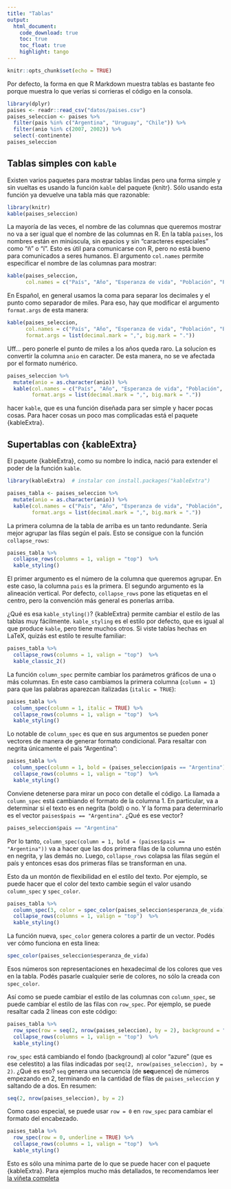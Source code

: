 ```yaml
---
title: "Tablas"
output: 
  html_document:
    code_download: true
    toc: true
    toc_float: true
    highlight: tango
---
```


```r
knitr::opts_chunk$set(echo = TRUE)
```


Por defecto, la forma en que R Markdown muestra tablas es bastante feo porque muestra lo que verías si corrieras el código en la consola. 

```r
library(dplyr)
paises <- readr::read_csv("datos/paises.csv")
paises_seleccion <- paises %>% 
  filter(pais %in% c("Argentina", "Uruguay", "Chile")) %>% 
  filter(anio %in% c(2007, 2002)) %>%
  select(-continente)
paises_seleccion
```

## Tablas simples con `kable`

Existen varios paquetes para mostrar tablas lindas pero una forma simple y sin vueltas es usando la función `kable` del paquete {knitr}. Sólo usando esta función ya devuelve una tabla más que razonable:

```r
library(knitr)
kable(paises_seleccion)
```

La mayoría de las veces, el nombre de las columnas que queremos mostrar no va a ser igual que el nombre de las columnas en R. En la tabla `paises`, los nombres están en minúscula, sin epacios y sin "caracteres especiales" como "ñ" o "í". Esto es útil para comunicarse con R, pero no está bueno para comunicados a seres humanos. El argumento `col.names` permite especificar el nombre de las columnas para mostrar:

```r
kable(paises_seleccion, 
      col.names = c("País", "Año", "Esperanza de vida", "Población", "PBI per cápita"))
```

En Español, en general usamos la coma para separar los decimales y el punto como separador de miles. Para eso, hay que modificar el argumento `format.args` de esta manera:

```r
kable(paises_seleccion, 
      col.names = c("País", "Año", "Esperanza de vida", "Población", "PBI per cápita"),
      format.args = list(decimal.mark = ",", big.mark = "."))
```

Uff... pero ponerle el punto de miles a los años queda raro. La solucíon es convertir la columna `anio` en caracter. De esta manera, no se ve afectada por el formato numérico. 

```r
paises_seleccion %>% 
  mutate(anio = as.character(anio)) %>% 
  kable(col.names = c("País", "Año", "Esperanza de vida", "Población", "PBI per cápita"),
        format.args = list(decimal.mark = ",", big.mark = "."))
```

hacer `kable`, que es una función diseñada para ser simple y hacer pocas cosas. Para hacer cosas un poco mas complicadas está el paquete {kableExtra}. 

## Supertablas con {kableExtra}

El paquete {kableExtra}, como su nombre lo indica, nació para extender el poder de la función `kable`. 


```r
library(kableExtra)  # instalar con install.packages("kableExtra")
```

```r
paises_tabla <- paises_seleccion %>% 
  mutate(anio = as.character(anio)) %>% 
  kable(col.names = c("País", "Año", "Esperanza de vida", "Población", "PBI per cápita"),
        format.args = list(decimal.mark = ",", big.mark = "."))
```

La primera columna de la tabla de arriba es un tanto redundante. Sería mejor agrupar las filas según el país. Esto se consigue con la función `collapse_rows`:


```r
paises_tabla %>% 
  collapse_rows(columns = 1, valign = "top")  %>% 
  kable_styling() 
```


El primer argumento es el número de la columna que queremos agrupar. En este caso, la columna `pais` es la primera. El segundo argumento es la alineación vertical. Por defecto, `collapse_rows` pone las etiquetas en el centro, pero la convención más general es ponerlas arriba. 

¿Qué es esa `kable_styling()`? {kableExtra} permite cambiar el estilo de las tablas muy fácilmente. `kable_styling` es el estilo por defecto, que es igual al que produce `kable`, pero tiene muchos otros. Si viste tablas hechas en LaTeX, quizás est estilo te resulte familiar:

```r
paises_tabla %>% 
  collapse_rows(columns = 1, valign = "top")  %>% 
  kable_classic_2()
```

La función `column_spec` permite cambiar los parámetros gráficos de una o más columnas. En este caso cambiamos la primera columna (`column = 1`) para que las palabras aparezcan italizadas (`italic = TRUE`):

```r
paises_tabla %>% 
  column_spec(column = 1, italic = TRUE) %>%
  collapse_rows(columns = 1, valign = "top")  %>%
  kable_styling() 
```

Lo notable de `column_spec` es que en sus argumentos se pueden poner vectores de manera de generar formato condicional. Para resaltar con negrita únicamente el país "Argentina":

```r
paises_tabla %>% 
  column_spec(column = 1, bold = (paises_seleccion$pais == "Argentina")) %>%
  collapse_rows(columns = 1, valign = "top")  %>%
  kable_styling() 
```

Conviene detenerse para mirar un poco con detalle el código. La llamada a `column_spec` está cambiando el formato de la columna 1. En particular, va a determinar si el texto es en negrita (bold) o no. Y la forma para determinarlo es el vector `paises$pais == "Argentina"`. ¿Qué es ese vector?


```r
paises_seleccion$pais == "Argentina"
```

Por lo tanto, `column_spec(column = 1, bold = (paises$pais == "Argentina"))` va a hacer que las dos primera filas de la columna uno estén en negrita, y las demás no. Luego, `collapse_rows` colapsa las filas según el país y entonces esas dos primeras filas se transforman en una. 

Esto da un montón de flexibilidad en el estilo del texto. Por ejemplo, se puede hacer que el color del texto cambie según el valor usando `column_spec` y `spec_color`.

```r
paises_tabla %>% 
  column_spec(3, color = spec_color(paises_seleccion$esperanza_de_vida)) %>% 
  collapse_rows(columns = 1, valign = "top")  %>%
  kable_styling() 
```

La función nueva, `spec_color` genera colores a partir de un vector. Podés ver cómo funciona en esta linea:

```r
spec_color(paises_seleccion$esperanza_de_vida)
```

Esos números son representaciones en hexadecimal de los colores que ves en la tabla. Podés pasarle cualquier serie de colores, no sólo la creada con `spec_color`. 

Así como se puede cambiar el estilo de las columnas con `column_spec`, se puede cambiar el estilo de las filas con `row_spec`. Por ejemplo, se puede resaltar cada 2 líneas con este código:

```r
paises_tabla %>% 
  row_spec(row = seq(2, nrow(paises_seleccion), by = 2), background = "azure") %>% 
  collapse_rows(columns = 1, valign = "top")  %>%
  kable_styling() 
```

`row_spec` está cambiando el fondo (background) al color "azure" (que es ese celestito) a las filas indicadas por `seq(2, nrow(paises_seleccion), by = 2)`. ¿Qué es eso? `seq` genera una secuencia (de **seq**uence) de números empezando en 2, terminando en la cantidad de filas de `paises_seleccion` y saltando de a dos. En resumen:

```r
seq(2, nrow(paises_seleccion), by = 2)
```

Como caso especial, se puede usar `row = 0` en `row_spec` para cambiar el formato del encabezado.

```r
paises_tabla %>% 
  row_spec(row = 0, underline = TRUE) %>% 
  collapse_rows(columns = 1, valign = "top")  %>%
  kable_styling() 
```


Esto es sólo una mínima parte de lo que se puede hacer con el paquete {kableExtra}. Para ejemplos mucho más detallados, te recomendamos leer [la viñeta completa](https://cran.r-project.org/web/packages/kableExtra/vignettes/awesome_table_in_html.html)